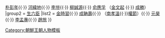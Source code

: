 <onlyinclude>{{Navbox
|name = 死六臣與生六臣
|title = [[死六臣]]與[[生六臣]]
|group1 = [[死六臣]]
|list1 = [[成三問]]{{·}} [[朴彭年]]{{·}} [[河緯地]]{{·}} [[李塏]]{{·}} [[柳誠源]]{{·}} [[俞應孚]] （[[金文起]] {{·}} [[成勝]]）
|group2 = [[生六臣]]
|list2 = [[金時習]]{{·}} [[成聃壽]]{{·}} （[[南孝溫]]{{·}}[[權節]]）{{·}} [[元昊 (朝鮮)|元昊]]{{·}} [[李孟專]]{{·}} [[趙旅 (朝鮮)|趙旅]]
}}</onlyinclude>
<noinclude>
[[Category:朝鮮王朝人物模板]]
</noinclude>
